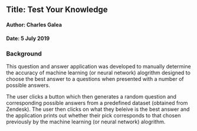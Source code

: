 ## Title: Test Your Knowledge
#### Author: Charles Galea
#### Date: 5 July 2019


### Background

This question and answer application was developed to manually determine the accuracy of machine learning (or neural network) alogrithm designed to choose the best answer to a questions when presented with a number of possible answers.

The user clicks a button which then generates a random question and corresponding possible answers from a predefined dataset (obtained from Zendesk). The user then clicks on what they beleive is the best answer and the application prints out whether their pick corresponds to that chosen previously by the machine learning (or neural network) alogrithm.

